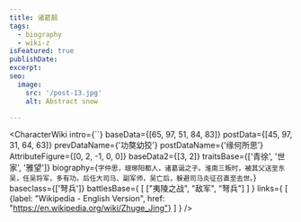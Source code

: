 ```yaml
---
title: 诸葛靓
tags:
  - biography
  - wiki-z
isFeatured: true
publishDate:
excerpt:
seo:
  image:
    src: '/post-13.jpg'
    alt: Abstract snow

---
```



<CharacterWiki
  intro={``}
  baseData={[65, 97, 51, 84, 83]}
  postData={[45, 97, 31, 64, 63]}
  prevDataName={'功獒幼狡'}
  postDataName={'缘何所思'}
  AttributeFigure={[0, 2, -1, 0, 0]}
  baseData2={[3, 2]}
  traitsBase={['青徐', '世家', '雅望']}
  biography={`字仲思，琅琊阳都人，诸葛诞之子。淮南三叛时，被其父送至东吴，任吴将军，多有功。后任大司马、副军师，吴亡后，躲避司马炎征召直至去世。`}
  baseclass={['弩兵']}
  battlesBase={
    [
      ["夷陵之战", "敌军", "弩兵"]
    ]
  }
  links={
    [
      {label: "Wikipedia - English Version", href: "https://en.wikipedia.org/wiki/Zhuge_Jing"}
    ]
  }
/>
